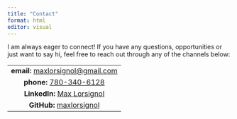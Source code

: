 ```yaml
---
title: "Contact"
format: html
editor: visual
---
```


I am always eager to connect! If you have any questions, opportunities or just want to say hi, feel free to reach out through any of the channels below:

|  |
|:--:|
| **email:** [maxlorsignol\@gmail.com](mailto:maxlorsignol@gmail.com) |
| **phone:** [780-340-6128](tel:+17803406128) |
| **LinkedIn:** [Max Lorsignol](https://www.linkedin.com/in/max-lorsignol-bb854595/) |
| **GitHub:** [maxlorsignol](https://github.com/maxlorsignol) |
